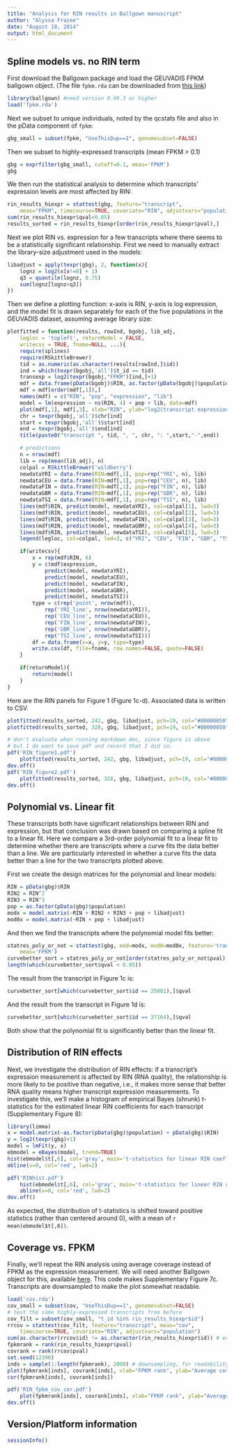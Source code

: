 ```yaml
---
title: "Analysis for RIN results in Ballgown manuscript"
author: "Alyssa Frazee"
date: "August 18, 2014"
output: html_document
---
```


## Spline models vs. no RIN term

First download the Ballgown package and load the GEUVADIS FPKM ballgown object. (The file `fpkm.rda` can be downloaded from [this link](http://files.figshare.com/1625419/fpkm.rda))

```r
library(ballgown) #need version 0.99.3 or higher
load('fpkm.rda')
```

Next we subset to unique individuals, noted by the qcstats file and also in the pData component of `fpkm`:

```r
gbg_small = subset(fpkm, "UseThisDup==1", genomesubset=FALSE)
```

Then we subset to highly-expressed transcripts (mean FPKM > 0.1)

```r
gbg = exprfilter(gbg_small, cutoff=0.1, meas='FPKM')
gbg
```

We then run the statistical analysis to determine which transcripts' expression levels are most affected by RIN:

```r
rin_results_hiexpr = stattest(gbg, feature="transcript",
    meas="FPKM", timecourse=TRUE, covariate="RIN", adjustvars="population")
sum(rin_results_hiexpr$qval<0.05) 
results_sorted = rin_results_hiexpr[order(rin_results_hiexpr$pval),]
```

Next we plot RIN vs. expression for a few transcripts where there seems to be a statistically significant relationship. First we need to manually extract the library-size adjustment used in the models:

```r
libadjust = apply(texpr(gbg), 2, function(x){
    lognz = log2(x[x!=0] + 1)
    q3 = quantile(lognz, 0.75)
    sum(lognz[lognz<q3])
})
```

Then we define a plotting function: x-axis is RIN, y-axis is log expression, and the model fit is drawn separately for each of the five populations in the GEUVADIS dataset, assuming average library size:

```r
plotfitted = function(results, rowInd, bgobj, lib_adj, 
    legloc = 'topleft', returnModel = FALSE,
    writecsv = TRUE, fname=NULL, ...){
    require(splines)
    require(RSkittleBrewer)
    tid = as.numeric(as.character(results[rowInd,]$id))
    ind = which(texpr(bgobj,'all')$t_id == tid)
    transexp = log2(texpr(bgobj,"FPKM")[ind,]+1)
    mdf = data.frame(pData(bgobj)$RIN, as.factor(pData(bgobj)$population), as.numeric(transexp), lib_adj)
    mdf = mdf[order(mdf[,1]),]
    names(mdf) = c("RIN", "pop", "expression", "lib")
    model = lm(expression ~ ns(RIN, 4) + pop + lib, data=mdf)
    plot(mdf[,1], mdf[,3], xlab="RIN", ylab="log2(transcript expression + 1)", ...)
    chr = texpr(bgobj,'all')$chr[ind]
    start = texpr(bgobj,'all')$start[ind]
    end = texpr(bgobj,'all')$end[ind]
    title(paste0("transcript ", tid, ", ", chr, ": ",start,"-",end))

    # predictions
    n = nrow(mdf)
    lib = rep(mean(lib_adj), n)
    colpal = RSkittleBrewer('wildberry') 
    newdataYRI = data.frame(RIN=mdf[,1], pop=rep("YRI", n), lib)
    newdataCEU = data.frame(RIN=mdf[,1], pop=rep("CEU", n), lib)
    newdataFIN = data.frame(RIN=mdf[,1], pop=rep("FIN", n), lib)
    newdataGBR = data.frame(RIN=mdf[,1], pop=rep("GBR", n), lib)
    newdataTSI = data.frame(RIN=mdf[,1], pop=rep("TSI", n), lib)
    lines(mdf$RIN, predict(model, newdataYRI), col=colpal[1], lwd=3)
    lines(mdf$RIN, predict(model, newdataCEU), col=colpal[2], lwd=3)
    lines(mdf$RIN, predict(model, newdataFIN), col=colpal[3], lwd=3)
    lines(mdf$RIN, predict(model, newdataGBR), col=colpal[4], lwd=3)
    lines(mdf$RIN, predict(model, newdataTSI), col=colpal[5], lwd=3)
    legend(legloc, col=colpal, lwd=3, c("YRI", "CEU", "FIN", "GBR", "TSI"))    

    if(writecsv){
        x = rep(mdf$RIN, 6)
        y = c(mdf$expression, 
            predict(model, newdataYRI),
            predict(model, newdataCEU), 
            predict(model, newdataFIN), 
            predict(model, newdataGBR),
            predict(model, newdataTSI))
        type = c(rep('point', nrow(mdf)), 
            rep('YRI_line', nrow(newdataYRI)),
            rep('CEU_line', nrow(newdataCEU)),
            rep('FIN_line', nrow(newdataFIN)),
            rep('GBR_line', nrow(newdataGBR)),
            rep('TSI_line', nrow(newdataTSI)))
        df = data.frame(x=x, y=y, type=type)
        write.csv(df, file=fname, row.names=FALSE, quote=FALSE)
    }

    if(returnModel){
        return(model)
    }
}
```

Here are the RIN panels for Figure 1 (Figure 1c-d). Associated data is written to CSV.

```r
plotfitted(results_sorted, 242, gbg, libadjust, pch=19, col="#00000050", legloc='bottomleft', writecsv=TRUE, fname='1c.csv')
plotfitted(results_sorted, 328, gbg, libadjust, pch=19, col="#00000050", writecsv=TRUE, fname='1d.csv')

```


```r
# don't evaluate when running markdown doc, since figure is above
# but I do want to save pdf and record that I did so.
pdf('RIN_figure1.pdf')
    plotfitted(results_sorted, 242, gbg, libadjust, pch=19, col="#00000050", legloc='bottomleft', writecsv = FALSE)
dev.off()
pdf('RIN_figure2.pdf')
    plotfitted(results_sorted, 328, gbg, libadjust, pch=19, col="#00000050", writecsv = FALSE)
dev.off()
```


## Polynomial vs. Linear fit

These transcripts both have significant relationships between RIN and expression, but that conclusion was drawn based on comparing a spline fit to a linear fit. Here we compare a 3rd-order polynomial fit to a linear fit to determine whether there are transcripts where a curve fits the data better than a line. We are particularly interested in whether a curve fits the data better than a line for the two transcripts plotted above.

First we create the design matrices for the polynomial and linear models:

```r
RIN = pData(gbg)$RIN
RIN2 = RIN^2
RIN3 = RIN^3
pop = as.factor(pData(gbg)$population)
modx = model.matrix(~RIN + RIN2 + RIN3 + pop + libadjust)
mod0x = model.matrix(~RIN + pop + libadjust)
```

And then we find the transcripts where the polynomial model fits better:

```r
statres_poly_or_not = stattest(gbg, mod=modx, mod0=mod0x, feature='transcript', 
    meas='FPKM')
curvebetter_sort = statres_poly_or_not[order(statres_poly_or_not$pval),]
length(which(curvebetter_sort$qval < 0.05))
```

The result from the transcript in Figure 1c is:

```r
curvebetter_sort[which(curvebetter_sort$id == 25081),]$qval
```

And the result from the transcript in Figure 1d is:

```r
curvebetter_sort[which(curvebetter_sort$id == 37164),]$qval
```

Both show that the polynomial fit is significantly better than the linear fit.

## Distribution of RIN effects

Next, we investigate the distribution of RIN effects: if a transcript's expression measurement is affected by RIN (RNA quality), the relationship is more likely to be positive than negative, i.e., it makes more sense that better RNA quality means higher transcript expression measurements. To investigate this, we'll make a histogram of empirical Bayes (shrunk) t-statistics for the estimated linear RIN coefficients for each transcript (Supplementary Figure 8):

```r
library(limma)
x = model.matrix(~as.factor(pData(gbg)$population) + pData(gbg)$RIN)
y = log2(texpr(gbg)+1)
model = lmFit(y, x)
ebmodel = eBayes(model, trend=TRUE)
hist(ebmodel$t[,6], col='gray', main='t-statistics for linear RIN coefficients', xlab='t-statistics', breaks=50)
abline(v=0, col='red', lwd=2)
```

```r
pdf('RINhist.pdf')
    hist(ebmodel$t[,6], col='gray', main='t-statistics for linear RIN coefficients', xlab='t-statistics', breaks=50)
    abline(v=0, col='red', lwd=2)
dev.off()
```


As expected, the distribution of t-statistics is shifted toward positive statistics (rather than centered around 0), with a mean of `r mean(ebmodel$t[,6])`.

## Coverage vs. FPKM

Finally, we'll repeat the RIN analysis using average coverage instead of FPKM as the expression measurement. We will need another Ballgown object for this, available [here](http://files.figshare.com/1625417/cov.rda). This code makes Supplementary Figure 7c. Transcripts are downsampled to make the plot somewhat readable.

```r
load('cov.rda')
cov_small = subset(cov, "UseThisDup==1", genomesubset=FALSE) 
# test the same highly-expressed transcripts from before
cov_filt = subset(cov_small, "t_id %in% rin_results_hiexpr$id")
rrcov = stattest(cov_filt, feature="transcript", meas="cov", 
    timecourse=TRUE, covariate="RIN", adjustvars="population")
sum(as.character(rrcov$id) != as.character(rin_results_hiexpr$id)) # expect 0 (sanity check)
fpkmrank = rank(rin_results_hiexpr$pval)
covrank = rank(rrcov$pval)
set.seed(12390)
inds = sample(1:length(fpkmrank), 2000) # downsampling, for readability
plot(fpkmrank[inds], covrank[inds], xlab="FPKM rank", ylab="Average coverage rank", pch=19, cex=0.7)
cor(fpkmrank[inds], covrank[inds])
```

```r
pdf('RIN_fpkm_cov_cor.pdf')
    plot(fpkmrank[inds], covrank[inds], xlab="FPKM rank", ylab="Average coverage rank", pch=19, cex=0.7)
dev.off()
```

## Version/Platform information
```r
sessionInfo()
```


